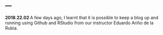 ---
---

<b> 2018.22.02 </b>
A few days ago, I learnt that it is possible to keep a blog up and running using Github and RStudio from our instructor Eduardo Ariño de la Rubia.